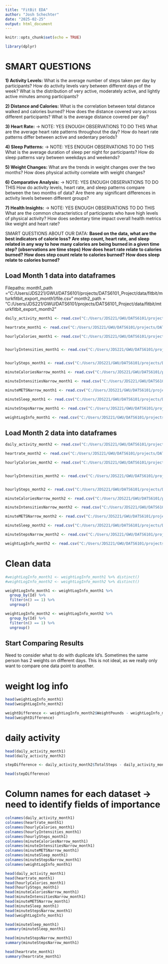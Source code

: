 ```yaml
---
title: "FitBit EDA"
author: "Josh Schechter"
date: "2025-02-25"
output: html_document
---
```


```r
knitr::opts_chunk$set(echo = TRUE)
```

```r
library(dplyr)
```

# SMART QUESTIONS

**1) Activity Levels:**
What is the average number of steps taken per day by participants?
How do activity levels vary between different days of the week?
What is the distribution of very active, moderately active, and lightly active minutes among participants?

**2) Distance and Calories:**
What is the correlation between total distance walked and calories burned?
How does the distance covered vary across different participants?
What is the average distance covered per day?

**3) Heart Rate:** -> NOTE: YES ENOUGH OBSERVATIONS TO DO THIS
What are the average heart rate patterns throughout the day?
How do heart rate patterns differ between active and sedentary periods?

**4) Sleep Patterns:** -> NOTE: YES ENOUGH OBSERVATIONS TO DO THIS
What is the average duration of sleep per night for participants?
How do sleep patterns vary between weekdays and weekends?

**5) Weight Changes:** 
What are the trends in weight changes over the two months?
How does physical activity correlate with weight changes?

**6) Comparative Analysis:** -> NOTE: YES ENOUGH OBSERVATIONS TO DO THIS
How do activity levels, heart rate, and sleep patterns compare between the two months of data?
Are there any significant differences in activity levels between different groups?

**7) Health Insights:** -> NOTE: YES ENOUGH OBSERVATIONS TO DO THIS
What are the common characteristics of participants who have high levels of physical activity?
How does sedentary time impact overall health metrics like weight and heart rate?


SMART QUESTIONS ABOUT OUR DATA:
**Based on the data, what are the best indicators of calorie loss?**
  **Are step count, heart rate, and sleep related in any way to how many calories are being burned in a given time step? (observations are time steps)**
    **How does heart rate relate to calories burned?**
    **How does step count relate to calories burned?**
    **How does sleep relate to calories burned?**


## Load Month 1 data into dataframes

Filepaths: 
month1_path ="C:/Users/JDS221/GWU/DATS6101/projects/DATS6101_Project/data/fitbit/mturkfitbit_export_month1/file.csv"
month2_path = "C:/Users/JDS221/GWU/DATS6101/projects/DATS6101_Project/data/fitbit/mturkfitbit_export_month2"
```r
daily_activity_month1 <- read.csv("C:/Users/JDS221/GWU/DATS6101/projects/DATS6101_Project/data/fitbit/mturkfitbit_export_month1/dailyActivity_merged.csv")

heartrate_month1 <- read.csv("C:/Users/JDS221/GWU/DATS6101/projects/DATS6101_Project/data/fitbit/mturkfitbit_export_month1/heartrate_seconds_merged.csv")

hourlyCalories_month1 <- read.csv("C:/Users/JDS221/GWU/DATS6101/projects/DATS6101_Project/data/fitbit/mturkfitbit_export_month1/hourlyCalories_merged.csv")


hourlyIntensities_month1 <- read.csv("C:/Users/JDS221/GWU/DATS6101/projects/DATS6101_Project/data/fitbit/mturkfitbit_export_month1/hourlyIntensities_merged.csv")


hourlySteps_month1 <- read.csv("C:/Users/JDS221/GWU/DATS6101/projects/DATS6101_Project/data/fitbit/mturkfitbit_export_month1/hourlySteps_merged.csv")

minuteCaloriesNarrow_month1 <- read.csv("C:/Users/JDS221/GWU/DATS6101/projects/DATS6101_Project/data/fitbit/mturkfitbit_export_month1/minuteCaloriesNarrow_merged.csv")

minuteIntensitiesNarrow_month1 <- read.csv("C:/Users/JDS221/GWU/DATS6101/projects/DATS6101_Project/data/fitbit/mturkfitbit_export_month1/minuteIntensitiesNarrow_merged.csv")

minuteMETSNarrow_month1 <- read.csv("C:/Users/JDS221/GWU/DATS6101/projects/DATS6101_Project/data/fitbit/mturkfitbit_export_month1/minuteMETSNarrow_merged.csv")

minuteSleep_month1 <- read.csv("C:/Users/JDS221/GWU/DATS6101/projects/DATS6101_Project/data/fitbit/mturkfitbit_export_month1/minuteSleep_merged.csv")

minuteStepsNarrow_month1 <- read.csv("C:/Users/JDS221/GWU/DATS6101/projects/DATS6101_Project/data/fitbit/mturkfitbit_export_month1/minuteStepsNarrow_merged.csv")

weightLogInfo_month1 <- read.csv("C:/Users/JDS221/GWU/DATS6101/projects/DATS6101_Project/data/fitbit/mturkfitbit_export_month1/weightLogInfo_merged.csv")
```


## Load Month 2 data into dataframes

```r
daily_activity_month2 <- read.csv("C:/Users/JDS221/GWU/DATS6101/projects/DATS6101_Project/data/fitbit/mturkfitbit_export_month2/dailyActivity_merged.csv")

heartrate_month2 <- read.csv("C:/Users/JDS221/GWU/DATS6101/projects/DATS6101_Project/data/fitbit/mturkfitbit_export_month2/heartrate_seconds_merged.csv")

hourlyCalories_month2 <- read.csv("C:/Users/JDS221/GWU/DATS6101/projects/DATS6101_Project/data/fitbit/mturkfitbit_export_month2/hourlyCalories_merged.csv")


hourlyIntensities_month2 <- read.csv("C:/Users/JDS221/GWU/DATS6101/projects/DATS6101_Project/data/fitbit/mturkfitbit_export_month2/hourlyIntensities_merged.csv")


hourlySteps_month2 <- read.csv("C:/Users/JDS221/GWU/DATS6101/projects/DATS6101_Project/data/fitbit/mturkfitbit_export_month2/hourlySteps_merged.csv")

minuteCaloriesNarrow_month2 <- read.csv("C:/Users/JDS221/GWU/DATS6101/projects/DATS6101_Project/data/fitbit/mturkfitbit_export_month2/minuteCaloriesNarrow_merged.csv")

minuteIntensitiesNarrow_month2 <- read.csv("C:/Users/JDS221/GWU/DATS6101/projects/DATS6101_Project/data/fitbit/mturkfitbit_export_month2/minuteIntensitiesNarrow_merged.csv")

minuteMETSNarrow_month2 <- read.csv("C:/Users/JDS221/GWU/DATS6101/projects/DATS6101_Project/data/fitbit/mturkfitbit_export_month2/minuteMETSNarrow_merged.csv")

minuteSleep_month2 <- read.csv("C:/Users/JDS221/GWU/DATS6101/projects/DATS6101_Project/data/fitbit/mturkfitbit_export_month2/minuteSleep_merged.csv")

minuteStepsNarrow_month2 <- read.csv("C:/Users/JDS221/GWU/DATS6101/projects/DATS6101_Project/data/fitbit/mturkfitbit_export_month2/minuteStepsNarrow_merged.csv")

weightLogInfo_month2 <- read.csv("C:/Users/JDS221/GWU/DATS6101/projects/DATS6101_Project/data/fitbit/mturkfitbit_export_month2/weightLogInfo_merged.csv")
```


# Clean data
```r
#weightLogInfo_month1 <- weightLogInfo_month1 %>% distinct()
#weightLogInfo_month2 <- weightLogInfo_month2 %>% distinct()

weightLogInfo_month1 <- weightLogInfo_month1 %>%
  group_by(Id) %>%
  filter(n() == 1) %>%
  ungroup()

weightLogInfo_month2 <- weightLogInfo_month2 %>%
  group_by(Id) %>%
  filter(n() == 1) %>%
  ungroup()
```


## Start Comparing Results

Need to consider what to do with duplicate Id's. Sometimes the same person has 2 weights on different days. This is not ideal, as we really only want to compare one data point to another.

# weight log info
```r
head(weightLogInfo_month1)
head(weightLogInfo_month2)

weightDifference <- weightLogInfo_month2$WeightPounds - weightLogInfo_month1$WeightPounds
head(weightDifference)
```


# daily activity
```r
head(daily_activity_month1)
head(daily_activity_month2)

stepDifference <- daily_activity_month2$TotalSteps - daily_activity_month1$TotalSteps

head(stepDifference)

```


# Column names for each dataset -> need to identify fields of importance
```r
colnames(daily_activity_month1)
colnames(heartrate_month1)
colnames(hourlyCalories_month1)
colnames(hourlyIntensities_month1)
colnames(hourlySteps_month1)
colnames(minuteCaloriesNarrow_month1)
colnames(minuteIntensitiesNarrow_month1)
colnames(minuteMETSNarrow_month1)
colnames(minuteSleep_month1)
colnames(minuteStepsNarrow_month1)
colnames(weightLogInfo_month1)
```
```r
head(daily_activity_month1)
head(heartrate_month1)
head(hourlyCalories_month1)
head(hourlySteps_month1)
head(minuteCaloriesNarrow_month1)
head(minuteIntensitiesNarrow_month1)
head(minuteMETSNarrow_month1)
head(minuteSleep_month1)
head(minuteStepsNarrow_month1)
head(weightLogInfo_month1)
```

```r
head(minuteSleep_month1)
summary(minuteSleep_month1)

head(minuteStepsNarrow_month1)
summary(minuteStepsNarrow_month1)

head(heartrate_month1)
summary(heartrate_month1)
```








